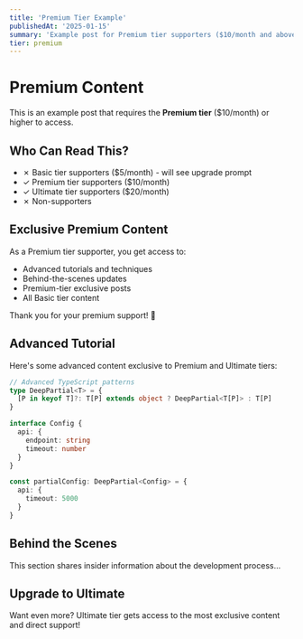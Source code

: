 ```yaml
---
title: 'Premium Tier Example'
publishedAt: '2025-01-15'
summary: 'Example post for Premium tier supporters ($10/month and above)'
tier: premium
---
```


# Premium Content

This is an example post that requires the **Premium tier** ($10/month) or higher to access.

## Who Can Read This?

- ✗ Basic tier supporters ($5/month) - will see upgrade prompt
- ✓ Premium tier supporters ($10/month)
- ✓ Ultimate tier supporters ($20/month)
- ✗ Non-supporters

## Exclusive Premium Content

As a Premium tier supporter, you get access to:
- Advanced tutorials and techniques
- Behind-the-scenes updates
- Premium-tier exclusive posts
- All Basic tier content

Thank you for your premium support! 🚀

## Advanced Tutorial

Here's some advanced content exclusive to Premium and Ultimate tiers:

```typescript
// Advanced TypeScript patterns
type DeepPartial<T> = {
  [P in keyof T]?: T[P] extends object ? DeepPartial<T[P]> : T[P]
}

interface Config {
  api: {
    endpoint: string
    timeout: number
  }
}

const partialConfig: DeepPartial<Config> = {
  api: {
    timeout: 5000
  }
}
```

## Behind the Scenes

This section shares insider information about the development process...

## Upgrade to Ultimate

Want even more? Ultimate tier gets access to the most exclusive content and direct support!
